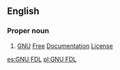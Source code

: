 ==English==
{{wikipedia}}

===Proper noun===
{{en-proper noun}}

# [[GNU]] [[free|Free]] [[documentation|Documentation]] [[license|License]]

[[es:GNU FDL]]
[[pl:GNU FDL]]
